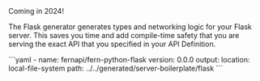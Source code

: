 <Callout intent = "tip">
Coming in 2024!
</Callout>

<br />

The Flask generator generates types and networking logic for your Flask server. This saves you time and add compile-time safety that you are serving the exact API that you specified in your API Definition.

<CodeBlock title="generators.yml">
```yaml
- name: fernapi/fern-python-flask
  version: 0.0.0
  output:
    location: local-file-system
    path: ../../generated/server-boilerplate/flask
```
</CodeBlock>
